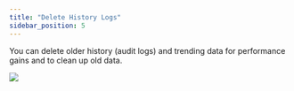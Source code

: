 ```yaml
---
title: "Delete History Logs"
sidebar_position: 5
---
```


You can delete older history (audit logs) and trending data for performance gains and to clean up old data.

![](/assets/images/media_1414488371177.png)
